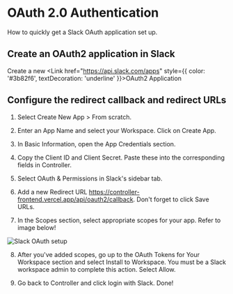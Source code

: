 
# OAuth 2.0 Authentication
How to quickly get a Slack OAuth application set up.

## Create an OAuth2 application in Slack
Create a new <Link href="https://api.slack.com/apps" style={{ color: '#3b82f6', textDecoration: 'underline' }}>OAuth2 Application</Link>

## Configure the redirect callback and redirect URLs

1. Select Create New App > From scratch.

2. Enter an App Name and select your Workspace. Click on Create App.

3. In Basic Information, open the App Credentials section.

4. Copy the Client ID and Client Secret. Paste these into the corresponding fields in Controller.

5. Select OAuth & Permissions in Slack's sidebar tab.  

6. Add a new Redirect URL https://controller-frontend.vercel.app/api/oauth2/callback. Don't forget to click Save URLs.

7. In the Scopes section, select appropriate scopes for your app. Refer to image below!

<Image src="/../public/slack.png" alt="Slack OAuth setup" width={800} height={400} />

8. After you've added scopes, go up to the OAuth Tokens for Your Workspace section and select Install to Workspace. You must be a Slack workspace admin to complete this action.
Select Allow. 

9. Go back to Controller and click login with Slack. Done!
